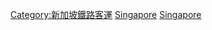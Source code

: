 [[Category:新加坡鐵路客運|Category:新加坡鐵路客運]]
[[Category:各國城市軌道交通|Singapore]]
[[Category:亞洲城市軌道交通|Singapore]]